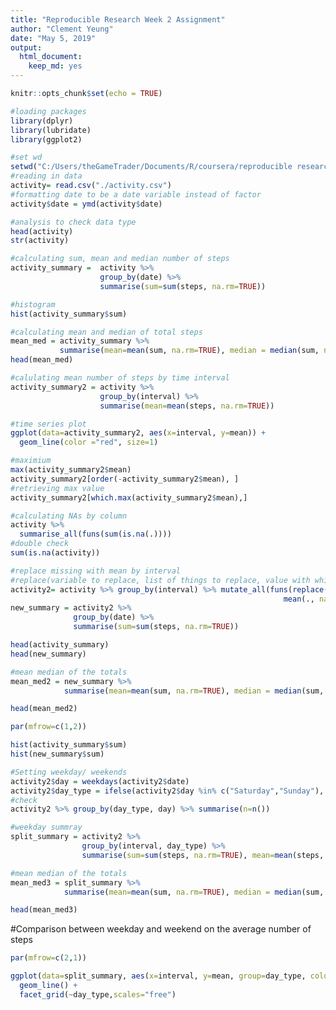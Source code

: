 ---
title: "Reproducible Research Week 2 Assignment"
author: "Clement Yeung"
date: "May 5, 2019"
output: 
  html_document: 
    keep_md: yes
---

```{r setup, include=FALSE}
knitr::opts_chunk$set(echo = TRUE)
```

```{r data_read, results="hide", warning=FALSE, message=FALSE}
#loading packages
library(dplyr)
library(lubridate)
library(ggplot2)

#set wd
setwd("C:/Users/theGameTrader/Documents/R/coursera/reproducible research")
#reading in data
activity= read.csv("./activity.csv")
#formatting date to be a date variable instead of factor
activity$date = ymd(activity$date) 
```
```{r summary}
#analysis to check data type
head(activity)
str(activity)
```

```{r sum_hist}

#calculating sum, mean and median number of steps
activity_summary =  activity %>%
                    group_by(date) %>%
                    summarise(sum=sum(steps, na.rm=TRUE))

#histogram
hist(activity_summary$sum)

#calculating mean and median of total steps
mean_med = activity_summary %>%
           summarise(mean=mean(sum, na.rm=TRUE), median = median(sum, na.rm=TRUE)) 
head(mean_med)

```

```{r mean_timeseries}
#calulating mean number of steps by time interval
activity_summary2 = activity %>%
                    group_by(interval) %>%
                    summarise(mean=mean(steps, na.rm=TRUE))

#time series plot
ggplot(data=activity_summary2, aes(x=interval, y=mean)) +
  geom_line(color ="red", size=1)
```

```{r}
#maximium 
max(activity_summary2$mean)
activity_summary2[order(-activity_summary2$mean), ]
#retrieving max value
activity_summary2[which.max(activity_summary2$mean),]

#calculating NAs by column
activity %>%
  summarise_all(funs(sum(is.na(.))))
#double check
sum(is.na(activity))

#replace missing with mean by interval
#replace(variable to replace, list of things to replace, value with which to replace with)
activity2= activity %>% group_by(interval) %>% mutate_all(funs(replace(., which(is.na(.)),
                                                             mean(., na.rm=TRUE))))
new_summary = activity2 %>%
              group_by(date) %>%
              summarise(sum=sum(steps, na.rm=TRUE))

head(activity_summary)
head(new_summary)

#mean median of the totals
mean_med2 = new_summary %>%
            summarise(mean=mean(sum, na.rm=TRUE), median = median(sum, na.rm=TRUE))

head(mean_med2)

```

```{r hist_comp}
par(mfrow=c(1,2))

hist(activity_summary$sum)
hist(new_summary$sum)

#Setting weekday/ weekends
activity2$day = weekdays(activity2$date)
activity2$day_type = ifelse(activity2$day %in% c("Saturday","Sunday"), "weekend", "weekday")
#check
activity2 %>% group_by(day_type, day) %>% summarise(n=n())

#weekday summray
split_summary = activity2 %>%
                group_by(interval, day_type) %>%
                summarise(sum=sum(steps, na.rm=TRUE), mean=mean(steps, na.rm=TRUE), median = median(steps, na.rm=TRUE))

#mean median of the totals
mean_med3 = split_summary %>%
            summarise(mean=mean(sum, na.rm=TRUE), median = median(sum, na.rm=TRUE))

head(mean_med3)

```


#Comparison between weekday and weekend on the average number of steps 
```{r panel}

par(mfrow=c(2,1))

ggplot(data=split_summary, aes(x=interval, y=mean, group=day_type, colour=day_type)) +
  geom_line() +
  facet_grid(~day_type,scales="free")

```